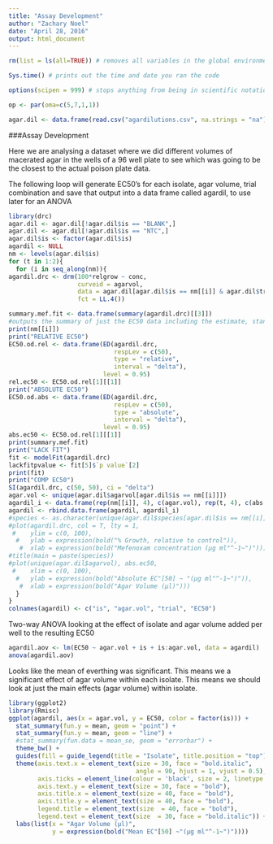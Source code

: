 ```yaml
---
title: "Assay Development"
author: "Zachary Noel"
date: "April 28, 2016"
output: html_document
---
```


```r
rm(list = ls(all=TRUE)) # removes all variables in the global environment so you start fresh

Sys.time() # prints out the time and date you ran the code

options(scipen = 999) # stops anything from being in scientific notation

op <- par(oma=c(5,7,1,1))
```


```r
agar.dil <- data.frame(read.csv("agardilutions.csv", na.strings = "na"))
```

###Assay Development

Here we are analysing a dataset where we did different volumes of macerated agar in the wells of a 96 well plate to see which was going to be the closest to the actual poison plate data. 

The following loop will generate EC50's for each isolate, agar volume, trial combination and save that output into a data frame called agardil, to use later for an ANOVA
```r
library(drc)
agar.dil <- agar.dil[!agar.dil$is == "BLANK",]
agar.dil <- agar.dil[!agar.dil$is == "NTC",]
agar.dil$is <- factor(agar.dil$is)
agardil <- NULL
nm <- levels(agar.dil$is)
for (t in 1:2){
  for (i in seq_along(nm)){
agardil.drc <- drm(100*relgrow ~ conc, 
                   curveid = agarvol, 
                   data = agar.dil[agar.dil$is == nm[[i]] & agar.dil$trial == t,], 
                   fct = LL.4())

summary.mef.fit <- data.frame(summary(agardil.drc)[[3]])
#outputs the summary of just the EC50 data including the estimate, standard error, upper and lower bounds of the 95% confidence intervals around the EC50
print(nm[[i]])
print("RELATIVE EC50")
EC50.od.rel <- data.frame(ED(agardil.drc, 
                             respLev = c(50), 
                             type = "relative",
                             interval = "delta"),
                          level = 0.95)
rel.ec50 <- EC50.od.rel[1][[1]]
print("ABSOLUTE EC50")
EC50.od.abs <- data.frame(ED(agardil.drc, 
                             respLev = c(50), 
                             type = "absolute",
                             interval = "delta"),
                          level = 0.95)
abs.ec50 <- EC50.od.rel[1][[1]]
print(summary.mef.fit)
print("LACK FIT")
fit <- modelFit(agardil.drc)
lackfitpvalue <- fit[5]$`p value`[2]
print(fit)
print("COMP EC50")
SI(agardil.drc, c(50, 50), ci = "delta")
agar.vol <- unique(agar.dil$agarvol[agar.dil$is == nm[[i]]])
agardil_i <- data.frame(rep(nm[[i]], 4), c(agar.vol), rep(t, 4), c(abs.ec50))
agardil <- rbind.data.frame(agardil, agardil_i)
#species <- as.character(unique(agar.dil$species[agar.dil$is == nm[[i]]]))
#plot(agardil.drc, col = T, lty = 1, 
 #    ylim = c(0, 100), 
  #   ylab = expression(bold("% Growth, relative to control")), 
   #  xlab = expression(bold("Mefenoxam concentration (μg ml"^-1~")")))
#title(main = paste(species))
#plot(unique(agar.dil$agarvol), abs.ec50, 
 #    xlim = c(0, 100),
  #   ylab = expression(bold("Absolute EC"[50] ~ "(μg ml"^-1~")")),
   #  xlab = expression(bold("Agar Volume (μl)")))
  }
}
colnames(agardil) <- c("is", "agar.vol", "trial", "EC50")
```

Two-way ANOVA looking at the effect of isolate and agar volume added per well to the resulting EC50
```r
agardil.aov <- lm(EC50 ~ agar.vol + is + is:agar.vol, data = agardil)
anova(agardil.aov)
```

Looks like the mean of everthing was significant. This means we a significant effect of agar volume within each isolate. This means we should look at just the main effects (agar volume) within isolate. 

```r
library(ggplot2)
library(Rmisc)
ggplot(agardil, aes(x = agar.vol, y = EC50, color = factor(is))) +
  stat_summary(fun.y = mean, geom = "point") + 
  stat_summary(fun.y = mean, geom = "line") +
  #stat_summary(fun.data = mean_se, geom = "errorbar") +
  theme_bw() +
  guides(fill = guide_legend(title = "Isolate", title.position = "top")) +
  theme(axis.text.x = element_text(size = 30, face = "bold.italic", 
                                   angle = 90, hjust = 1, vjust = 0.5),
        axis.ticks = element_line(colour = 'black', size = 2, linetype = 'dashed'),
        axis.text.y = element_text(size = 30, face = "bold"),
        axis.title.x = element_text(size = 40, face = "bold"),
        axis.title.y = element_text(size = 40, face = "bold"),
        legend.title = element_text(size  = 40, face = "bold"),
        legend.text = element_text(size  = 30, face = "bold.italic")) +
  labs(list(x = "Agar Volume (μl)",  
            y = expression(bold("Mean EC"[50] ~"(μg ml"^-1~")"))))
```


